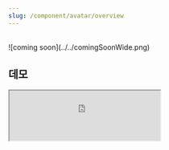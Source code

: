 ```yaml
---
slug: /component/avatar/overview
---
```


<br />
![coming soon](../../comingSoonWide.png)

## 데모

<Iframe
  src="https://sprout-storybook.vercel.app/iframe.html?args=&id=components-avatar--basic&viewMode=story"
  height="100px"
/>
